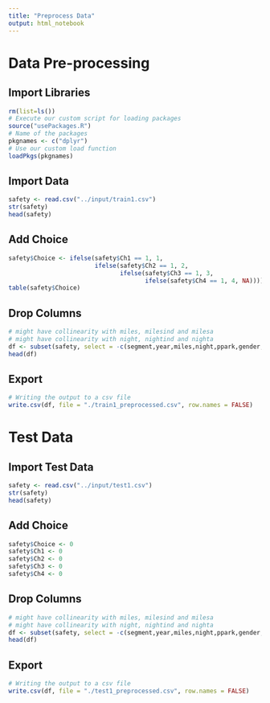 ```yaml
---
title: "Preprocess Data"
output: html_notebook
---
```


# Data Pre-processing
## Import Libraries
```r
rm(list=ls())
# Execute our custom script for loading packages
source("usePackages.R")
# Name of the packages 
pkgnames <- c("dplyr")
# Use our custom load function
loadPkgs(pkgnames)
```

## Import Data
```r
safety <- read.csv("../input/train1.csv")
str(safety)
head(safety)
```
## Add Choice
```r
safety$Choice <- ifelse(safety$Ch1 == 1, 1,
                        ifelse(safety$Ch2 == 1, 2,
                               ifelse(safety$Ch3 == 1, 3,
                                      ifelse(safety$Ch4 == 1, 4, NA))))
table(safety$Choice)
```

## Drop Columns
```r
# might have collinearity with miles, milesind and milesa
# might have collinearity with night, nightind and nighta
df <- subset(safety, select = -c(segment,year,miles,night,ppark,gender,age,educ,region,Urb,income))
head(df)
```

## Export
```r
# Writing the output to a csv file
write.csv(df, file = "./train1_preprocessed.csv", row.names = FALSE)
```

# Test Data
## Import Test Data
```r
safety <- read.csv("../input/test1.csv")
str(safety)
head(safety)
```
## Add Choice
```r
safety$Choice <- 0
safety$Ch1 <- 0
safety$Ch2 <- 0
safety$Ch3 <- 0
safety$Ch4 <- 0
```

## Drop Columns
```r
# might have collinearity with miles, milesind and milesa
# might have collinearity with night, nightind and nighta
df <- subset(safety, select = -c(segment,year,miles,night,ppark,gender,age,educ,region,Urb,income))
head(df)
```

## Export
```r
# Writing the output to a csv file
write.csv(df, file = "./test1_preprocessed.csv", row.names = FALSE)
```
